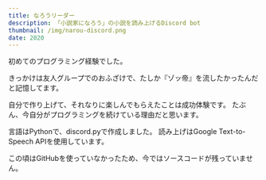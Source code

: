 ```yaml
---
title: なろうリーダー
description: 「小説家になろう」の小説を読み上げるDiscord bot
thumbnail: /img/narou-discord.png
date: 2020
---
```


初めてのプログラミング経験でした。

きっかけは友人グループでのおふざけで、たしか『ゾッ帝』を流したかったんだと記憶してます。

自分で作り上げて、それなりに楽しんでもらえたことは成功体験です。
たぶん、今自分がプログラミングを続けている理由だと思います。

言語はPythonで、discord.pyで作成しました。
読み上げはGoogle Text-to-Speech APIを使用しています。

この頃はGitHubを使っていなかったため、今ではソースコードが残っていません。
